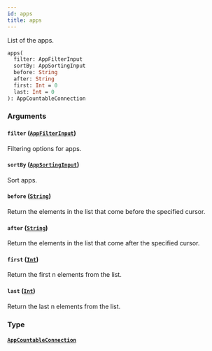 ```yaml
---
id: apps
title: apps
---
```


List of the apps.

```graphql
apps(
  filter: AppFilterInput
  sortBy: AppSortingInput
  before: String
  after: String
  first: Int = 0
  last: Int = 0
): AppCountableConnection

```

### Arguments

#### `filter` ([`AppFilterInput`](/api-reference/inputs/app-filter-input.mdx))

Filtering options for apps.

#### `sortBy` ([`AppSortingInput`](/api-reference/inputs/app-sorting-input.mdx))

Sort apps.

#### `before` ([`String`](/api-reference/scalars/string.mdx))

Return the elements in the list that come before the specified cursor.

#### `after` ([`String`](/api-reference/scalars/string.mdx))

Return the elements in the list that come after the specified cursor.

#### `first` ([`Int`](/api-reference/scalars/int.mdx))

Return the first n elements from the list.

#### `last` ([`Int`](/api-reference/scalars/int.mdx))

Return the last n elements from the list.

### Type

#### [`AppCountableConnection`](/api-reference/objects/app-countable-connection.mdx)
